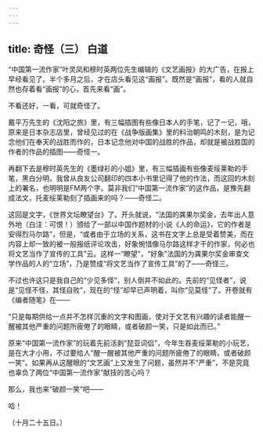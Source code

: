 ```yaml
---
---
---
```

title: 奇怪（三） 白道
---



“中国第一流作家”叶灵凤和穆时英两位先生编辑的《文艺画报》的大广告，在报上早经看见了。半个多月之后，才在店头看见这“画报”。既然是“画报”，看的人就自然也存着看“画报”的心，首先来看“画”。

不看还好，一看，可就奇怪了。

戴平万先生的《沈阳之旅》里，有三幅插图有些像日本人的手笔，记了一记，哦，原来是日本杂志店里，曾经见过的在《战争版画集》里的料治朝鸣的木刻，是为记念他们在奉天的战胜而作的，日本记念他对中国的战胜的作品，却就是被战胜国的作者的作品的插图——奇怪一。

再翻下去是穆时英先生的《墨绿衫的小姐》里，有三幅插画有些像麦绥莱勒的手笔，黑白分明，我曾从良友公司翻印的四本小书里记得了他的作法，而这回的木刻上的署名，也明明是FM两个字。莫非我们“中国第一流作家”的这作品，是豫先翻成法文，托麦绥莱勒刻了插画来的吗？——奇怪二。

这回是文字，《世界文坛瞭望台》了。开头就说，“法国的龚果尔奖金，去年出人意外地（白注：可恨！）颁给了一部以中国作题材的小说《人的命运》，它的作者是安得烈马尔路”，但是，“或者由于立场的关系，这书在文字上总是受着赞美，而在内容上却一致的被一般报纸评论攻击，好象惋惜像马尔路这样才干的作家，何必也将文艺当作了宣传的工具”云。这样一“瞭望”，“好象”法国的为龚果尔奖金审查文学作品的人的“立场”，乃是赞成“将文艺当作了宣传工具”的了——奇怪三。

不过也许这只是我自己的“少见多怪”，别人倒并不如此的。先前的“见怪者”，说是“见怪不怪，其怪自败”，现在的“怪”却早已声明着，叫你“见莫怪”了。开卷就有《编者随笔》在——

“只是每期供给一点并不怎样沉重的文字和图画，使对于文艺有兴趣的读者能醒一醒被其他严重的问题所疲倦了的眼睛，或者破颜一笑，只是如此而已。”

原来“中国第一流作家”的玩着先前活剥“琵亚词侣”，今年生吞麦绥莱勒的小玩艺，是在大才小用，不过要给人“醒一醒被其他严重的问题所疲倦了的眼睛，或者破颜一笑”。如果再从这醒眼的“文艺画”上又发生了问题，虽然并不“严重”，不是究竟也辜负了两位“中国第一流作家”献技的苦心吗？

那么，我也来“破颜一笑”吧——

哈！

（十月二十五日。）